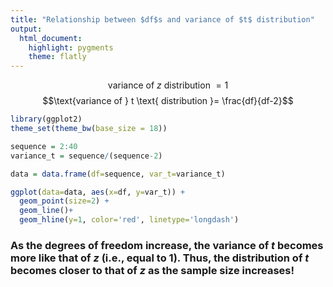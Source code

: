 ```yaml
---
title: "Relationship between $df$s and variance of $t$ distribution"
output:
  html_document:
    highlight: pygments
    theme: flatly
---
```


$$\text{variance of } z \text{ distribution } = 1$$
$$\text{variance of } t \text{ distribution }= \frac{df}{df-2}$$

```r
library(ggplot2)
theme_set(theme_bw(base_size = 18)) 

sequence = 2:40
variance_t = sequence/(sequence-2)

data = data.frame(df=sequence, var_t=variance_t)

ggplot(data=data, aes(x=df, y=var_t)) +
  geom_point(size=2) +
  geom_line()+
  geom_hline(y=1, color='red', linetype='longdash')
```

### As the degrees of freedom increase, the variance of $t$ becomes more like that of $z$ (i.e., equal to 1). Thus, the distribution of $t$ becomes closer to that of $z$ as the sample size increases!

